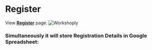 
# Register
View **[Register](https://workshop-nj.herokuapp.com/register)** page.
<Bleed>![Workshoply](../../public/register.png)</Bleed>

### Simultaneously it will store Registration Details in Google Spreadsheet:
